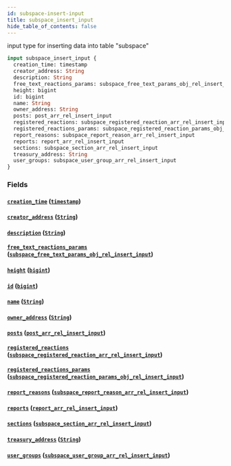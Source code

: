 ```yaml
---
id: subspace-insert-input
title: subspace_insert_input
hide_table_of_contents: false
---
```


input type for inserting data into table "subspace"

```graphql
input subspace_insert_input {
  creation_time: timestamp
  creator_address: String
  description: String
  free_text_reactions_params: subspace_free_text_params_obj_rel_insert_input
  height: bigint
  id: bigint
  name: String
  owner_address: String
  posts: post_arr_rel_insert_input
  registered_reactions: subspace_registered_reaction_arr_rel_insert_input
  registered_reactions_params: subspace_registered_reaction_params_obj_rel_insert_input
  report_reasons: subspace_report_reason_arr_rel_insert_input
  reports: report_arr_rel_insert_input
  sections: subspace_section_arr_rel_insert_input
  treasury_address: String
  user_groups: subspace_user_group_arr_rel_insert_input
}
```

### Fields

#### [`creation_time`](#) ([`timestamp`](../scalars/timestamp))

#### [`creator_address`](#) ([`String`](../scalars/string))

#### [`description`](#) ([`String`](../scalars/string))

#### [`free_text_reactions_params`](#) ([`subspace_free_text_params_obj_rel_insert_input`](../inputs/subspace-free-text-params-obj-rel-insert-input))

#### [`height`](#) ([`bigint`](../scalars/bigint))

#### [`id`](#) ([`bigint`](../scalars/bigint))

#### [`name`](#) ([`String`](../scalars/string))

#### [`owner_address`](#) ([`String`](../scalars/string))

#### [`posts`](#) ([`post_arr_rel_insert_input`](../inputs/post-arr-rel-insert-input))

#### [`registered_reactions`](#) ([`subspace_registered_reaction_arr_rel_insert_input`](../inputs/subspace-registered-reaction-arr-rel-insert-input))

#### [`registered_reactions_params`](#) ([`subspace_registered_reaction_params_obj_rel_insert_input`](../inputs/subspace-registered-reaction-params-obj-rel-insert-input))

#### [`report_reasons`](#) ([`subspace_report_reason_arr_rel_insert_input`](../inputs/subspace-report-reason-arr-rel-insert-input))

#### [`reports`](#) ([`report_arr_rel_insert_input`](../inputs/report-arr-rel-insert-input))

#### [`sections`](#) ([`subspace_section_arr_rel_insert_input`](../inputs/subspace-section-arr-rel-insert-input))

#### [`treasury_address`](#) ([`String`](../scalars/string))

#### [`user_groups`](#) ([`subspace_user_group_arr_rel_insert_input`](../inputs/subspace-user-group-arr-rel-insert-input))
